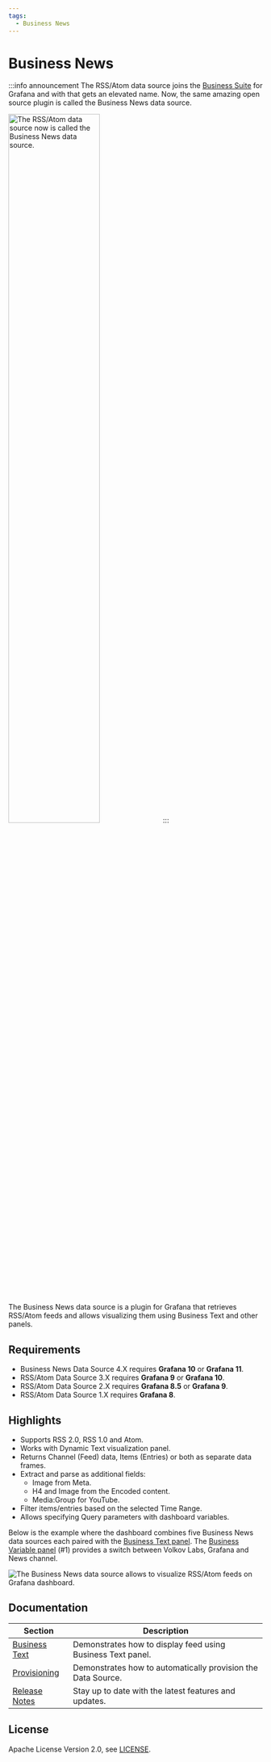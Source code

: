```yaml
---
tags:
  - Business News
---
```



# Business News

:::info announcement
The RSS/Atom data source joins the [Business Suite](/plugins/) for Grafana and with that gets an elevated name. Now, the same amazing open source plugin is called the Business News data source.

<Image
  title="The RSS/Atom data source now is called the Business News data source."
  src="/img/plugins/business-news/new-name.png"
  width="60%"
/>
:::

The Business News data source is a plugin for Grafana that retrieves RSS/Atom feeds and allows visualizing them using Business Text and other panels.

## Requirements

- Business News Data Source 4.X requires **Grafana 10** or **Grafana 11**.
- RSS/Atom Data Source 3.X requires **Grafana 9** or **Grafana 10**.
- RSS/Atom Data Source 2.X requires **Grafana 8.5** or **Grafana 9**.
- RSS/Atom Data Source 1.X requires **Grafana 8**.

<GettingStarted />

## Highlights

- Supports RSS 2.0, RSS 1.0 and Atom.
- Works with Dynamic Text visualization panel.
- Returns Channel (Feed) data, Items (Entries) or both as separate data frames.
- Extract and parse as additional fields:
  - Image from Meta.
  - H4 and Image from the Encoded content.
  - Media:Group for YouTube.
- Filter items/entries based on the selected Time Range.
- Allows specifying Query parameters with dashboard variables.

Below is the example where the dashboard combines five Business News data sources each paired with the [Business Text panel](/plugins/business-text/). The [Business Variable panel](/plugins/business-variable/) (#1) provides a switch between Volkov Labs, Grafana and News channel.

<Image
  title="The Business News data source allows to visualize RSS/Atom feeds on Grafana dashboard."
  src="/img/plugins/business-news/dashboard.png"
/>

<Tutorial />

## Documentation

| Section                      | Description                                                  |
| ---------------------------- | ------------------------------------------------------------ |
| [Business Text](text)        | Demonstrates how to display feed using Business Text panel.  |
| [Provisioning](provisioning) | Demonstrates how to automatically provision the Data Source. |
| [Release Notes](release)     | Stay up to date with the latest features and updates.        |

## License

Apache License Version 2.0, see [LICENSE](https://github.com/volkovlabs/business-news/blob/main/LICENSE).

<Feedback />
